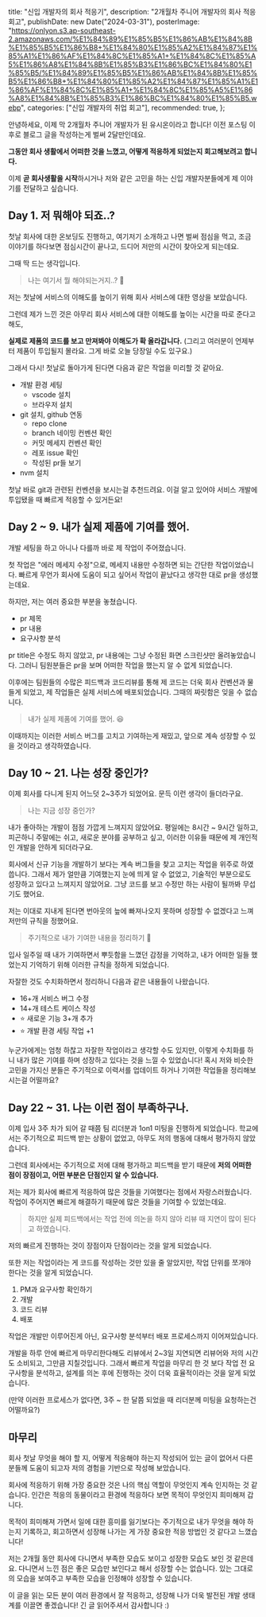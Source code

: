 
  title: "신입 개발자의 회사 적응기",
  description: "2개월차 주니어 개발자의 회사 적응 회고",
  publishDate: new Date("2024-03-31"),
  posterImage:
    "https://onlyon.s3.ap-southeast-2.amazonaws.com/%E1%84%89%E1%85%B5%E1%86%AB%E1%84%8B%E1%85%B5%E1%86%B8+%E1%84%80%E1%85%A2%E1%84%87%E1%85%A1%E1%86%AF%E1%84%8C%E1%85%A1+%E1%84%8C%E1%85%A5%E1%86%A8%E1%84%8B%E1%85%B3%E1%86%BC%E1%84%80%E1%85%B5/%E1%84%89%E1%85%B5%E1%86%AB%E1%84%8B%E1%85%B5%E1%86%B8+%E1%84%80%E1%85%A2%E1%84%87%E1%85%A1%E1%86%AF%E1%84%8C%E1%85%A1+%E1%84%8C%E1%85%A5%E1%86%A8%E1%84%8B%E1%85%B3%E1%86%BC%E1%84%80%E1%85%B5.webp",
  categories: ["신입 개발자의 취업 회고"],
  recommended: true,
};


<PostHeader post={post} />

안녕하세요, 이제 막 2개월차 주니어 개발자가 된 유시온이라고 합니다!
이전 포스팅 이후로 블로그 글을 작성하는게 벌써 2달만인데요.

<strong>
  그동안 회사 생활에서 어떠한 것을 느꼈고, 어떻게 적응하게 되었는지 회고해보려고
  합니다.
</strong>

이제 <strong>곧 회사생활을 시작</strong>하시거나 저와 같은 고민을 하는 신입 개발자분들에게 제 이야기를 전달하고 싶습니다.

## Day 1. 저 뭐해야 되죠..?

첫날 회사에 대한 온보딩도 진행하고, 여기저기 소개하고 나면 벌써 점심을 먹고,
조금 이야기를 하다보면 점심시간이 끝나고, 드디어 저만의 시간이 찾아오게 되는데요.

그때 딱 드는 생각입니다.

> 나는 여기서 뭘 해야되는거지..? 🐤

저는 첫날에 서비스의 이해도를 높이기 위해 회사 서비스에 대한 영상을 보았습니다.

그런데 제가 느낀 것은 아무리 회사 서비스에 대한 이해도를 높이는 시간을 따로 준다고 해도,

<strong>실제로 제품의 코드를 보고 만져봐야 이해도가 확 올라갑니다.</strong>
(그리고 여러분이 언제부터 제품이 투입될지 몰라요. 그게 바로 오늘 당장일 수도
있구요.)

그래서 다시! 첫날로 돌아가게 된다면 다음과 같은 작업을 미리할 것 같아요.

- 개발 환경 세팅
  - vscode 설치
  - 브라우저 설치
- git 설치, github 연동
  - repo clone
  - branch 네이밍 컨벤션 확인
  - 커밋 메세지 컨벤션 확인
  - 레포 issue 확인
  - 작성된 pr들 보기
- nvm 설치

첫날 바로 git과 관련된 컨벤션을 보시는걸 추천드려요.
이걸 알고 있어야 서비스 개발에 투입됐을 때 빠르게 적응할 수 있거든요!

## Day 2 ~ 9. 내가 실제 제품에 기여를 했어.

개발 세팅을 하고 아니나 다를까 바로 제 작업이 주어졌습니다.

첫 작업은 "에러 메세지 수정"으로, 메세지 내용만 수정하면 되는 간단한 작업이었습니다.
빠르게 무언가 회사에 도움이 되고 싶어서 작업이 끝났다고 생각한 대로 pr을 생성했는데요.

하지만, 저는 여러 중요한 부분을 놓쳤습니다.

- pr 제목
- pr 내용
- 요구사항 분석

pr title은 수정도 하지 않았고, pr 내용에는 그냥 수정된 화면 스크린샷만 올려놓았습니다. 그러니 팀원분들은 pr을 보며 어떠한 작업을 했는지 알 수 없게 되었습니다.

이후에는 팀원들의 수많은 피드백과 코드리뷰를 통해 제 코드는 더욱 회사 컨벤션과 물들게 되었고,
제 작업들은 실제 서비스에 배포되었습니다. 그때의 짜릿함은 잊을 수 없습니다.

> 내가 실제 제품에 기여를 했어. 😆

이때까지는 이러한 서비스 버그를 고치고 기여하는게 재밌고, 앞으로 계속 성장할 수 있을 것이라고 생각하였습니다.

## Day 10 ~ 21. 나는 성장 중인가?

이제 회사를 다니게 된지 어느덧 2~3주가 되었어요.
문득 이런 생각이 들더라구요.

> 나는 지금 성장 중인가?

내가 좋아하는 개발이 점점 가깝게 느껴지지 않았어요. 평일에는 8시간 ~ 9시간 일하고, 피곤하니 주말에는 쉬고, 새로운 분야를 공부하고 싶고, 이러한 이유들 때문에 제 개인적인 개발을 안하게 되더라구요.

회사에서 신규 기능을 개발하기 보다는 계속 버그들을 찾고 고치는 작업을 위주로 하였씁니다.
그래서 제가 얼만큼 기여했는지 눈에 띄게 알 수 없었고, 기술적인 부분으로도 성장하고 있다고 느껴지지 않았어요.
그냥 코드를 보고 수정만 하는 사람이 될까봐 무섭기도 했어요.

저는 이대로 지내게 된다면 번아웃의 늪에 빠져나오지 못하며 성장할 수 없겠다고 느껴 저만의 규칙을 정했어요.

> 주기적으로 내가 기여한 내용을 정리하기 📝

입사 일주일 때 내가 기여하면서 뿌듯함을 느꼈던 감정을 기억하고, 내가 어떠한 일들 했었는지 기억하기 위해 이러한 규칙을 정하게 되었습니다.

자잘한 것도 수치화하면서 정리하니 다음과 같은 내용들이 나왔습니다.

- 16+개 서비스 버그 수정
- 14+개 테스트 케이스 작성
- ⭐️ 새로운 기능 3+개 추가
- ⭐️ 개발 환경 세팅 작업 +1

누군가에게는 엄청 하찮고 자잘한 작업이라고 생각할 수도 있지만, 이렇게 수치화를 하니 내가 많은 기여를 하며 성장하고 있다는 것을 느낄 수 있었습니다!
혹시 저와 비슷한 고민을 가지신 분들은 주기적으로 이력서를 업데이트 하거나 기여한 작업들을 정리해보시는걸 어떨까요?

## Day 22 ~ 31. 나는 이런 점이 부족하구나.

이제 입사 3주 차가 되어 갈 때쯤 팀 리더분과 1on1 미팅을 진행하게 되었습니다.
학교에서는 주기적으로 피드백 받는 상황이 없었고, 아무도 저의 행동에 대해서 평가하지 않았습니다.

그런데 회사에서는 주기적으로 저에 대해 평가하고 피드백을 받기 때문에 <strong>저의 어떠한 점이 장점이고, 어떤 부분은 단점인지 알 수 있습니다.</strong>

저는 제가 회사에 빠르게 적응하여 많은 것들을 기여했다는 점에서 자랑스러웠습니다. 작업이 주어지면 빠르게 해결하기 때문에 많은 것들을 기여할 수 있었는데요.

> 하지만 실제 피드백에서는 작업 전에 의논을 하지 않아 리뷰 때 지연이 많이 된다고 하였습니다.

저의 빠르게 진행하는 것이 장점이자 단점이라는 것을 알게 되었습니다.

또한 저는 작업이라는 게 코드를 작성하는 것만 있을 줄 알았지만, 작업 단위를 쪼개야 한다는 것을 알게 되었습니다.

1. PM과 요구사항 확인하기
2. 개발
3. 코드 리뷰
4. 배포

작업은 개발만 이루어진게 아닌, 요구사항 분석부터 배포 프로세스까지 이어져있습니다.

개발을 하루 안에 빠르게 마무리한다해도 리뷰에서 2~3일 지연되면 리뷰어와 저의 시간도 소비되고, 그만큼 지칠것입니다.
그래서 빠르게 작업을 마무리 한 것 보다 작업 전 요구사항을 분석하고, 설계를 의논 후에 진행하는 것이 더욱 효율적이라는 것을 알게 되었습니다.

(만약 이러한 프로세스가 없다면, 3주 ~ 한 달쯤 되었을 때 리더분께 미팅을 요청하는건 어떨까요?)

## 마무리

회사 첫날 무엇을 해야 할 지, 어떻게 적응해야 하는지 작성되어 있는 글이 없어서
다른 분들께 도움이 되고자 저의 경험을 기반으로 작성해 보았습니다.

회사에 적응하기 위해 가장 중요한 것은 나의 핵심 역할이 무엇인지 계속 인지하는 것 같습니다.
인간은 적응의 동물이라고 환경에 적응하다 보면 목적이 무엇인지 희미해져 갑니다.

목적이 희미해져 가면서 일에 대한 흥미를 잃기보다는 주기적으로 내가 무엇을 해야 하는지 기록하고, 회고하면서 성장해 나가는 게 가장 중요한 적응 방법인 것 같다고 느꼈습니다!

저는 2개월 동안 회사에 다니면서 부족한 모습도 보이고 성장한 모습도 보인 것 같은데요.
다니면서 느낀 점은 좋은 모습만 보인다고 해서 성장할 수는 없습니다. 있는 그대로의 모습을 보여주고 부족한 모습을 인정해야 성장할 수 있습니다.

이 글을 읽는 모든 분이 여러 환경에서 잘 적응하고, 성장해 나가 더욱 발전된 개발 생태계를 이끌면 좋겠습니다!
긴 글 읽어주셔서 감사합니다 :)


<RelationPostList post={post} />
